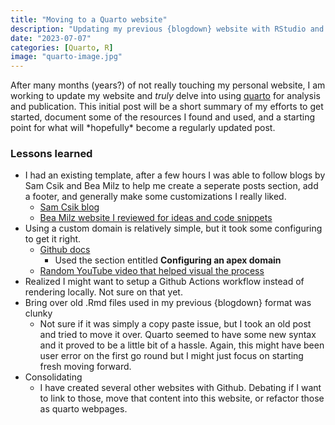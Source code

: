 ```yaml
---
title: "Moving to a Quarto website"
description: "Updating my previous {blogdown} website with RStudio and Quarto (an open-source scientific and technical publishing system."
date: "2023-07-07"
categories: [Quarto, R]
image: "quarto-image.jpg"
---
```


After many months (years?) of not really touching my personal website, I am working to update my website and *truly* delve into using [quarto](https://quarto.org/) for analysis and publication. This initial post will be a short summary of my efforts to get started, document some of the resources I found and used, and a starting point for what will \*hopefully\* become a regularly updated post.

### Lessons learned

-   I had an existing template, after a few hours I was able to follow blogs by Sam Csik and Bea Milz to help me create a seperate posts section, add a footer, and generally make some customizations I really liked.
    -   [Sam Csik blog](https://samanthacsik.github.io/posts/2022-10-24-quarto-blogs/)
    -   [Bea Milz website I reviewed for ideas and code snippets]( <https://beamilz.com/>)
-   Using a custom domain is relatively simple, but it took some configuring to get it right.
    -   [Github docs](https://docs.github.com/en/pages/configuring-a-custom-domain-for-your-github-pages-site/managing-a-custom-domain-for-your-github-pages-site)
        -   Used the section entitled **Configuring an apex domain**
    -   [Random YouTube video that helped visual the process](https://www.youtube.com/watch?v=dbgEWWBvIxY)
-   Realized I might want to setup a Github Actions workflow instead of rendering locally. Not sure on that yet.
-   Bring over old .Rmd files used in my previous {blogdown} format was clunky
    -   Not sure if it was simply a copy paste issue, but I took an old post and tried to move it over. Quarto seemed to have some new syntax and it proved to be a little bit of a hassle. Again, this might have been user error on the first go round but I might just focus on starting fresh moving forward.
-   Consolidating
    -   I have created several other websites with Github. Debating if I want to link to those, move that content into this website, or refactor those as quarto webpages.


 
